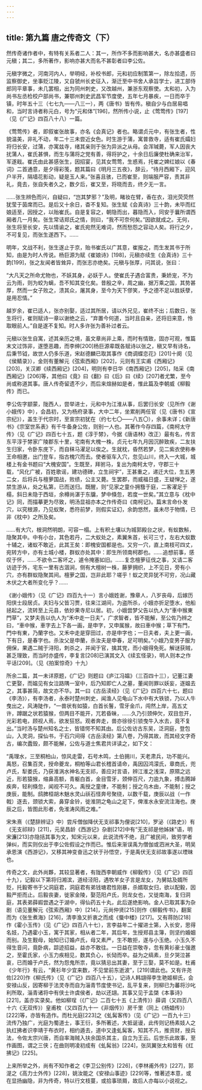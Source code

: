 ```yaml
---
---
---
```

title: 第九篇 唐之传奇文（下）
---




然传奇诸作者中，有特有关系者二人：其一，所作不多而影响甚大，名亦甚盛者曰元稹；其二，多所著作，影响亦甚大而名不甚彰者曰李公佐。

元稹字微之，河南河内人，举明经，补校书郎，元和初应制策第一，除左拾遗，历监察御史，坐事贬江陵，又自虢州长史征入，渐迁至中书舍人承旨学士，进工部侍郎同平章事，未几罢相，出为同州刺史，又改越州，兼浙东观察使。太和初，入为尚书左丞检校户部尚书，兼鄂州刺史武昌军节度使，五年七月暴疾，一日而卒于镇，时年五十三（七七九——八三一），两《唐书》皆有传。稹自少与白居易唱和，当时言诗者称元白，号为“元和体”[196]，然所传小说，止《莺莺传》[197]（见《广记》四百八十八）一篇。

《莺莺传》者，即叙崔张故事，亦名《会真记》者也。略谓贞元中，有张生者，性貌温美，非礼不动，年二十三未尝近女色。时生游于蒲，寓普救寺，适有崔氏孀妇将归长安，过蒲，亦寓兹寺，绪其亲则于张为异派之从母。会浑瑊薨，军人因丧大扰蒲人，崔氏甚惧，而生与蒲将之党有善，得将护之，十余日后廉使杜确来治军，军遂戢。崔氏由此甚感张生，因招宴，见其女莺莺，生惑焉，托崔之婢红娘以《春词》二首通意，是夕得彩笺，题其篇曰《明月三五夜》，辞云，“待月西厢下，迎风户半开，隔墙花影动，疑是玉人来。”张喜且骇，已而崔至，则端服严容，责其非礼，竟去，张自失者久之，数夕后，崔又至，将晓而去，终夕无一言。

……张生辨色而兴，自疑曰，“岂其梦邪？”及明，睹妆在臂，香在衣，泪光荧荧然犹莹于茵席而已。是后又十余日，杳不复知。张生赋《会真诗》三十韵，未毕而红娘适至，因授之，以贻崔氏。自是复容之，朝隐而出，暮隐而入，同安于曩所谓西厢者几一月矣。张生常诘郑氏之情，则曰，“我不可奈何矣。”因欲就成之。无何，张生将至长安，先以情谕之，崔氏宛然无难词，然而愁怨之容动人矣。将行之夕，不可复见，而张生遂西下。……

明年，文战不利，张生遂止于京，贻书崔氏以广其意，崔报之，而生发其书于所知，由是为时人传说。杨巨源为赋《崔娘诗》[198]，元稹亦续生《会真诗》三十韵[199]，张之友闻者皆耸异，而张志亦绝矣。元稹与张厚，问其说，张曰：

“大凡天之所命尤物也，不妖其身，必妖于人。使崔氏子遇合富贵，秉娇宠，不为云为雨，则为蛟为螭，吾不知其变化矣。昔殷之辛，周之幽，据万乘之国，其势甚厚，然而一女子败之，溃其众，屠其身，至今为天下僇笑，予之德不足以胜妖孽，是用忍情。”

越岁余，崔已适人，张亦别娶，适过其所居，请以外兄见，崔终不出；后数日，张生将行，崔则赋诗一章以谢绝之云，“弃置今何道，当时且自亲，还将旧来意，怜取眼前人。”自是遂不复知。时人多许张为善补过者云。

元稹以张生自寓，述其亲历之境，虽文章尚非上乘，而时有情致，固亦可观，惟篇末文过饰非，遂堕恶趣，而李绅[200]杨巨源辈既各赋诗以张之，稹又早有诗名，后秉节钺，故世人仍多乐道，宋赵德麟已取其事作《商调蝶恋花》[201]十阕（见《侯鲭录》），金则有董解元《弦索西厢》[202]，元则有王实甫《西厢记》[203]，关汉卿《续西厢记》[204]，明则有李日华《南西厢记》[205]，陆采《南西厢记》[206]等，其他曰《竟》曰《翻》曰《后》曰《续》[207]者尤繁，至今尚或称道其事。唐人传奇留遗不少，而后来煊赫如是者，惟此篇及李朝威《柳毅传》而已。

李公佐字颛蒙，陇西人，尝举进士，元和中为江淮从事，后罢归长安（见所作《谢小娥传》中），会昌初，又为杨府录事，大中二年，坐累削两任官（见《唐书》《宣宗纪》），盖生于代宗时，至宣宗初犹在（约七七〇——八五〇），余事未详；《新唐书》《宗室世系表》有千牛备身公佐，则别一人也。其著作今存四篇，《南柯太守传》（见《广记》四百七十五，题《淳于棼》，今据《唐语林》改正）最有名，传言东平淳于棼家广陵郡东十里，宅南有大槐一株，贞元七年九月因沉醉致疾，二友扶生归家，令卧东庑下，而自秣马濯足以俟之。生就枕，昏然若梦，见二紫衣使称奉王命相邀，出门登车，指古槐穴而去。使者驱车入穴，忽见山川，终入一大城，城楼上有金书题曰“大槐安国”。生既至，拜驸马，复出为南柯太守，守郡三十载，“风化广被，百姓歌谣，建功德碑，立生祠宇”，王甚重之，递迁大位，生五男二女，后将兵与檀萝国战，败绩，公主又薨。生罢郡，而威福日盛，王疑惮之，遂禁生游从，处之私第，已而送归。既醒，则“见家之童仆拥篲于庭，二客濯足于榻，斜日未隐于西垣，余樽尚湛于东牖，梦中倏忽，若度一世矣。”其立意与《枕中记》同，而描摹更为尽致，明汤显祖亦本之作传奇曰《南柯记》。篇末言命仆发穴，以究根源，乃见蚁聚，悉符前梦，则假实证幻，余韵悠然，虽未尽于物情，已非《枕中》之所及矣。

……有大穴，根洞然明朗，可容一榻。上有积土壤以为城郭殿台之状，有蚁数斛，隐聚其中。中有小台，其色若丹，二大蚁处之，素翼朱首，长可三寸，左右大蚁数十辅之，诸蚁不敢近，此其王矣：即槐安国都是也。又穷一穴，直上南枝可四丈，宛转方中，亦有土城小楼，群蚁亦处其中：即生所领南柯郡也。……追想前事，感叹于怀，……不欲令二客坏之，遽令掩塞如旧。……复念檀萝征伐之事，又请二客访迹于外，宅东一里有古涸涧，侧有大檀树一株，藤萝拥织，上不见日，旁有小穴，亦有群蚁隐聚其间。檀萝之国，岂非此耶？嗟乎！蚁之灵异犹不可穷，况山藏木伏之大者所变化乎？……

《谢小娥传》（见《广记》四百九十一）言小娥姓谢，豫章人，八岁丧母，后嫁历阳侠士段居贞。夫妇与父皆习贾，往来江湖间，为盗所杀，小娥亦折足堕水，他船拯起之，流转至上元县，依妙果寺尼以居。初，小娥尝梦父告以仇人为“車中猴東門草”，又梦夫告以仇人为“禾中走一日夫”，广求智者，皆不能解，至公佐乃辨之曰，“車中猴，車字去上下各一画，是申字，又申属猴，故曰車中猴；草下有門，門中有東，乃蘭字也。又禾中走是穿田过，亦是申字也；一日夫者，夫上更一画，下有日，是春字也。杀汝父是申蘭，杀汝夫是申春，足可明矣。”小娥乃变男子服为佣保，果遇二贼于浔阳，刺杀之，并闻于官，擒其党，而小娥得免死。解谜获贼，甚乏理致，而当时亦盛传，李复言[208]已演其文入《续玄怪录》，明人则本之作平话[209]。（见《拍案惊奇》十九）

所余二篇，其一未详原题，《广记》则题曰《庐江冯媪》（三百四十三），记董江妻亡更娶，而媪见有女泣路隅一室中，后乃知即亡人之墓，董闻则罪以妖妄，逐媪去之，其事甚简，故文亦不华。其一曰《古岳渎经》（见《广记》四百六十七，题曰《李汤》），有李汤者，永泰时楚州刺史，闻渔人见龟山下水中有大铁锁，乃以人牛曳出之，风涛陡作，“一兽状有如猿，白首长鬐，雪牙金爪，闯然上岸，高五丈许，蹲踞之状若猿猴，但两目不能开，兀若昏昧，……久乃引颈伸欠，双目忽开，光彩若电，顾视人焉，欲发狂怒。观者奔走，兽亦徐徐引锁曳牛入水去，竟不复出。”当时汤与楚州知名之士，皆错愕不知其由。后公佐访古东吴，泛洞庭，登包山，入灵洞，探仙书，于石穴间得《古岳渎经》第八卷，乃得其故，而其经文字奇古，编次蠹毁，颇不能解，公佐与道士焦君共详读之，如下文：

“禹理水，三至桐柏山，惊风走雷，石号木鸣，土伯拥川，天老肃兵，功不能兴。禹怒，召集百灵，授命夔龙，桐柏等山君长稽首请命，禹因囚鸿濛氏，章商氏，兜卢氏，犁娄氏，乃获淮涡水神名无支祁，善应对言语，辨江淮之浅深，原隰之远近，形若猿猴，缩鼻高额，青躯白首，金目雪牙，颈伸百尺，力逾九象，搏击腾踔疾奔，轻利倏忽，闻视不可久。禹授之童律，不能制；授之乌木由，不能制；授之庚辰，能制。鸱脾桓胡木魅水灵山祅石怪奔号聚绕，以数千载，庚辰以战（一作戟）逐去，颈锁大索，鼻穿金铃，徙淮阴之龟山之足下，俾淮水永安流注海也。庚辰之后，皆图此形者，免淮涛风雨之难。”

宋朱熹（《楚辞辨证》中）尝斥僧伽降伏无支祁事为俚说[210]，罗泌（《路史》）有《无支祁辩》[211]，元吴昌龄《西游记》杂剧[212]中有“无支祁是他姊妹”语，明宋濂[213]亦隐括其事为文，知宋元以来，此说流传不绝，且广被民间，致劳学者弹纠，而实则仅出于李公佐假设之作而已。惟后来渐误禹为僧伽或泗洲大圣，明吴承恩演《西游记》，又移其神变奋迅之状于孙悟空，于是禹伏无支祁故事遂以堙昧也。

传奇之文，此外尚夥，其较显著者，有陇西李朝威作《柳毅传》（见《广记》四百十九），记毅以下第将归湘滨，道经泾阳，遇牧羊女子言是龙女，为舅姑及婿所贬，托毅寄书于父洞庭君，洞庭君有弟钱塘君性刚暴，杀婿取女归，欲以配毅，因毅严拒而止。后毅丧妻，徙家金陵，娶范阳卢氏，则龙女也，又徙南海，复归洞庭，其表弟薛嘏尝遇之于湖中，得仙药五十丸，此后遂绝影响。金人已取其事为杂剧（语见董解元《弦索西厢》中）[214]，元尚仲贤[215]则作《柳毅传书》，翻案而为《张生煮海》[216]，清李渔又折衷之而成《蜃中楼》[217]。又有蒋防[218]作《霍小玉传》（见《广记》四百八十七），言李益年二十擢进士第，入长安，思得名妓，乃遇霍小玉，寓于其家，相从者二年，其后年，生授郑县主簿，则坚约婚姻而别。及生觐母，始知已订婚卢氏，母又素严，生不敢拒，遂与小玉绝。小玉久不得生音问，竟卧病，踪迹招益，益亦不敢往。一日益在崇敬寺，忽有黄衫豪士强邀之，至霍氏家，小玉力疾相见，数其负心，长恸而卒。益为之缟素，旦夕哭泣甚哀，已而婚于卢氏，然为怨鬼所祟，竟以猜忌出其妻，至于三娶，莫不如是。杜甫《少年行》有云，“黄衫年少宜来数，不见堂前东逝波”，[219]谓此也。又有许尧佐[220]作《柳氏传》（见《广记》四百八十五），记诗人韩翃得李生艳姬柳氏，会安禄山反，因寄柳于法灵寺而自为淄青节度使书记，乱平复来，则柳已为蕃将沙叱利所取，淄青诸将中有侠士许虞侯者，劫以还翃。其事又见于孟棨《本事诗》[221]，盖亦实录矣。他如柳珵（《广记》二百七十五《上清传》）薛调（又四百八十六《无双传》）皇甫枚（又四百九十一《非烟传》）房千里（同上《杨娼传》）[222]等，亦皆有造作。而杜光庭[223]之《虬髯客传》（见《广记》一百九十三）流传乃独广，光庭为蜀道士，事王衍，多所著述，大抵诞谩，此传则记杨素妓人之执红拂者识李靖于布衣时，相约遁去，道中又逢虬髯客，知其不凡，推资财，授兵法，令佐太宗兴唐，而自率海贼入扶余国杀其主，自立为王云。后世乐此故事，至作画图，谓之三侠；在曲则明凌初成有《虬髯翁》[224]，张凤翼张太和皆有《红拂记》[225]。

上来所举之外，尚有不知作者之《李卫公别传》[226]，《李林甫外传》[227]，郭湜之《高力士外传》[228]，姚汝能之《安禄山事迹》[229]等，惟著述本意，或在显扬幽隐，非为传奇，特以行文枝蔓，或拾事琐屑，故后人亦每以小说视之。